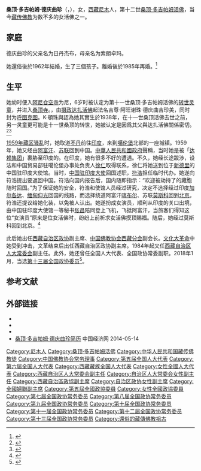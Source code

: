 '''桑顶·多吉帕姆·德庆曲珍'''（{{bo|z=བསམ་སྡིང་རྡོ་རྗེ་ཕག་མོ་བདེ་ཆེན་ཆོས་སྒྲོན་|w=bsam sding rdo rje phag mo bde chen chos sgron}}，{{bd|1942年|12月||catIdx=D}}），女，[[西藏自治区|西藏]][[尼木|尼木]]人，第十二世[[桑顶·多吉帕姆活佛|桑顶·多吉帕姆活佛]]，当今[[藏传佛教|藏传佛教]]为数不多的女活佛之一。

== 家庭 ==
德庆曲珍的父亲名为日丹杰布，母亲名为索朗卓玛。

她還俗後於1962年結婚，生了三個孩子。離婚後於1985年再婚。<ref>{{Cite journal|title=The 12th Dorje Phagmo of Tibet, 'Female Living Buddha' and Cadre: A Political Paradox?|author=|url=https://www.jstor.org/stable/23615061|last=DIEMBERGER|first=HILDEGARD|date=2008|journal=Inner Asia|issue=1|volume=10|pages=153–169|issn=1464-8172|jstor=23615061}}</ref>

== 生平 ==
她幼时便入[[阿尼仓空寺|阿尼仓空寺]]为尼，6岁时被认定为第十一世桑顶·多吉帕姆活佛的[[转世灵童|转世灵童]]，并进入[[桑顶寺|桑顶寺]]。{{citation needed|12岁时受[[比丘戒|比丘戒]]}}，由[[西藏摄政列表|摄政]][[达扎·阿旺松绕图多旦巴杰增|达扎活佛]]起法名吉尊·阿旺谢珠·德庆曲吉珍美，同时封为[[呼图克图|呼图克图]]。K·頓珠與{{le|札西慈仁|Tashi Tsering (tibetologist)}}認為她其實生於1938年，在十一世桑顶活佛去世之前，另一灵童更可能是十一世桑顶的转世，她被认定是因爲其父與达扎活佛關係密切。<ref>{{Cite book|url=https://books.google.com/books?id=ydkYBQAAQBAJ&pg=PA299|publisher=Columbia University Press|date=2014-03-04|isbn=978-0-231-14321-9|language=en|first=Hildegard|last=Diemberger|title=When a Woman Becomes a Religious Dynasty: The Samding Dorje Phagmo of Tibet|pages=299–300|access-date=2020-08-07|archive-date=2019-11-29|archive-url=https://web.archive.org/web/20191129104220/https://books.google.com/books?id=ydkYBQAAQBAJ|dead-url=no}}</ref><ref>{{Cite journal|title=Review of Sam Van Schaik’s Tibet: A History|url=https://www.academia.edu/4877490/Review_of_Sam_Van_Schaik_s_Tibet_A_History|last=Sullivan|first=Brenton|journal=The Journal of Asian Studies|language=en|access-date=2020-09-07|archive-date=2017-10-27|archive-url=https://web.archive.org/web/20171027004542/http://www.academia.edu/4877490/Review_of_Sam_Van_Schaik_s_Tibet_A_History|dead-url=no}}</ref>

[[1959年藏区骚乱|1959年藏区骚乱]]时，她取道[[不丹|不丹]]前往[[印度|印度]]，來到[[噶伦堡|噶伦堡]]北部的一座城镇。1959年，她又经由[[阿富汗|阿富汗]]、[[苏联|苏联]]回到中国。[[中華人民共和國政府|中華人民共和國政府]]聲稱，当时她是被「[[达赖集团|达赖集团]]」裹胁至印度的。在印度，她有很多不好的遭遇。不久，她经长途跋涉，设法和中国贸易部驻噶伦堡办事处负责人[[徐仁|徐仁]]取得联系，徐仁将她送到位于[[新德里|新德里]]的中国驻印度大使馆。当时，[[中国驻印度大使|中国驻印度大使]]回国述职，[[符浩|符浩]]担任临时代办。她遂向符浩提出要返回中国。符浩向国内报告后，国内随即指示：“欢迎被劫持了的藏胞随时回国。”为了保证她的安全，符浩和使馆人员经过研究，决定不选择经过印度[[加尔各达|加尔各达]]、[[缅甸|缅甸]][[仰光|仰光]]回国的线路，而选择绕道阿富汗[[喀布尔|喀布尔]]、苏联[[莫斯科|莫斯科]]回到[[北京市|北京]]。符浩还提议给她化装，以免被人认出。她遂扮成女演员，顺利从印度的关口出境，由中国驻印度大使馆一等秘书[[张昌|张昌]]陪同登上飞机，飞抵阿富汗，当旅客们得知这位“女演员”原来是位女活佛时，纷纷上前祈求女活佛摸顶赐福。随后，她经过莫斯科回到北京。<ref>{{Cite web|title=新中国第一代外交官符浩|url=http://read.eastday.com/renda/node5600/node5610/u1a1431394.html|accessdate=2007-10-23|work=上海读书活动|archiveurl=https://web.archive.org/web/20140503042820/http://read.eastday.com/renda/node5600/node5610/u1a1431394.html|archivedate=2014-05-03|dead-url=no}}</ref>

此后她出任[[中国人民政治协商会议西藏自治区委员会|西藏自治区政协]]副主席、[[中国佛教协会西藏分会|中国佛教协会西藏分会]]副会长。[[文化大革命|文化大革命]]中她受到冲击，文革结束后出任西藏自治区政协副主席。1984年起又任[[西藏自治区人民代表大会常务委员会|西藏自治区人大常委会]]副主任。此外，她还曾任全国人大代表、全国政协常委副职。2018年1月，当选[[中国人民政治协商会议第十三届全国委员会委员名单|第十三届全国政协委员]]<ref>{{Cite web|title=中国人民政治协商会议第十三届全国委员会委员名单|url=http://sports.163.com/18/0126/06/D92BRKK400051C89.html|accessdate=2018-01-26|work=网易|archiveurl=https://web.archive.org/web/20180127143232/http://sports.163.com/18/0126/06/D92BRKK400051C89.html|archivedate=2018-01-27|dead-url=yes}}</ref>。

== 参考文献 ==
{{reflist}}

== 外部链接 ==
* {{cite journal|title=桑顶·多吉帕姆活佛本生传记、历代转世及桑顶寺简史|author=桑顶·多吉帕姆、扎·图登朗杰|journal=西藏研究|year=2003|issue=4}}
* {{cite web|url=http://tibet.cn/bxrj/rw/201009/t20100929_752252.htm|title=十二世桑顶·多吉帕姆·德钦曲珍：当今中国唯一的女活佛|publisher=中国西藏网|date=2010-09-29|accessdate=2011-12-03|archive-url=https://web.archive.org/web/20160304114613/http://tibet.cn/bxrj/rw/201009/t20100929_752252.htm|archivedate=2016-03-04|dead-url=yes}}
* {{cite web|url=http://www.china.com.cn/policy/txt/2008-02/02/content_9637286.htm|title=桑顶·多吉帕姆·德庆曲珍|publisher=中国网|date=2008-02-02|accessdate=2011-12-03|archive-date=2013-06-27|archive-url=https://web.archive.org/web/20130627030058/http://www.china.com.cn/policy/txt/2008-02/02/content_9637286.htm|dead-url=no}}
* [http://district.ce.cn/newarea/sddy/201301/30/t20130130_24078741_4.shtml 桑顶·多吉帕姆·德庆曲珍简历]{{Wayback|url=http://district.ce.cn/newarea/sddy/201301/30/t20130130_24078741_4.shtml |date=20140514141743 }} 中国经济网 2014-05-14

{{西藏自治区领导人}}
{{Navboxes 
| title  = 桑顶·多吉帕姆·德庆曲珍在[[中国佛教协会|中国佛教协会]]的职务
| list1  =
{{中国佛教协会第四届理事会}}
{{中国佛教协会第五届理事会}}
{{中国佛教协会第六届理事会}}
{{中国佛教协会第七届理事会}}
}}
{{Navboxes 
| title  = 桑顶·多吉帕姆·德庆曲珍在[[中华全国妇女联合会|中华全国妇女联合会]]的职务
| list1  =
{{中华全国妇女联合会第十二届执行委员会}}
}}

{{Authority control}}
{{DEFAULTSORT:D}}
[[Category:尼木人|Category:尼木人]]
[[Category:桑顶·多吉帕姆活佛|Category:桑顶·多吉帕姆活佛]]
[[Category:中华人民共和国藏传佛教徒|Category:中华人民共和国藏传佛教徒]]
[[Category:中国佛教协会常务理事|Category:中国佛教协会常务理事]]
[[Category:第五届全国人大代表|Category:第五届全国人大代表]]
[[Category:第六届全国人大代表|Category:第六届全国人大代表]]
[[Category:西藏藏族全国人大代表|Category:西藏藏族全国人大代表]]
[[Category:女性全國人大代表|Category:女性全國人大代表]]
[[Category:西藏自治区人大常委会副主任|Category:西藏自治区人大常委会副主任]]
[[Category:自治区人大常委会女性副主任|Category:自治区人大常委会女性副主任]]
[[Category:西藏自治區政協副主席|Category:西藏自治區政協副主席]]
[[Category:自治区政协女性副主席|Category:自治区政协女性副主席]]
[[Category:全國婦聯副主席|Category:全國婦聯副主席]]
[[Category:第五屆全國政協委員|Category:第五屆全國政協委員]]
[[Category:女性全國政協委員|Category:女性全國政協委員]]
[[Category:第七届全国政协常务委员|Category:第七届全国政协常务委员]]
[[Category:第八届全国政协常务委员|Category:第八届全国政协常务委员]]
[[Category:第九届全国政协常务委员|Category:第九届全国政协常务委员]]
[[Category:第十届全国政协常务委员|Category:第十届全国政协常务委员]]
[[Category:第十一届全国政协常务委员|Category:第十一届全国政协常务委员]]
[[Category:第十二届全国政协常务委员|Category:第十二届全国政协常务委员]]
[[Category:第十三届全国政协常务委员|Category:第十三届全国政协常务委员]]
[[Category:還俗的藏傳佛教祖古|Category:還俗的藏傳佛教祖古]]